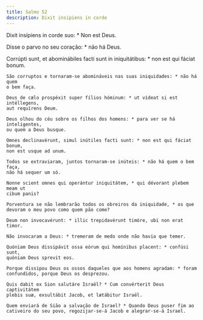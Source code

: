 ```yaml
---
title: Salmo 52
description: Dixit insipiens in corde
---
```


<div class="side-by-side not-content">

Dixit insípiens in corde suo: \* Non est Deus.</span>

Disse o parvo no seu coração: \* não há Deus.

  <span>
    Corrúpti sunt, et abominábiles facti sunt in iniquitátibus: * non est qui
    fáciat bonum.
 
    São corruptos e tornaram-se abomináveis nas suas iniquidades: * não há quem
    o bem faça.
 
    Deus de cælo prospéxit super fílios hóminum: * ut vídeat si est intéllegens,
    aut requírens Deum.
 
    Deus olhou do céu sobre os filhos dos homens: * para ver se há inteligentes,
    ou quem a Deus busque.
 
    Omnes declinavérunt, simul inútiles facti sunt: * non est qui fáciat bonum,
    non est usque ad unum.
 
    Todos se extraviaram, juntos tornaram-se inúteis: * não há quem o bem faça,
    não há sequer um só.
 
    Nonne scient omnes qui operántur iniquitátem, * qui dévorant plebem meam ut
    cibum panis?
 
    Porventura se não lembrarão todos os obreiros da iniquidade, * os que
    devoram o meu povo como quem pão come?
 
    Deum non invocavérunt: * illic trepidavérunt timóre, ubi non erat timor.
 
    Não invocaram a Deus: * tremeram de medo onde não havia que temer.
 
    Quóniam Deus dissipávit ossa eórum qui homínibus placent: * confúsi sunt,
    quóniam Deus sprevit eos.
 
    Porque dissipou Deus os ossos daqueles que aos homens agradam: * foram
    confundidos, porque Deus os desprezou.
 
    Quis dabit ex Sion salutáre Israël? * Cum convérterit Deus captivitátem
    plebis suæ, exsultábit Jacob, et lætábitur Israël.
 
    Quem enviará de Sião a salvação de Israel? * Quando Deus puser fim ao
    cativeiro do seu povo, regozijar-se-á Jacob e alegrar-se-á Israel.

</div>
